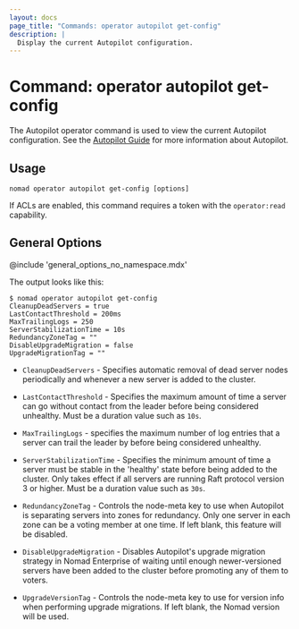 ```yaml
---
layout: docs
page_title: "Commands: operator autopilot get-config"
description: |
  Display the current Autopilot configuration.
---
```


# Command: operator autopilot get-config

The Autopilot operator command is used to view the current Autopilot
configuration. See the [Autopilot Guide] for more information about Autopilot.

## Usage

```plaintext
nomad operator autopilot get-config [options]
```

If ACLs are enabled, this command requires a token with the `operator:read`
capability.

## General Options

@include 'general_options_no_namespace.mdx'

The output looks like this:

```shell-session
$ nomad operator autopilot get-config
CleanupDeadServers = true
LastContactThreshold = 200ms
MaxTrailingLogs = 250
ServerStabilizationTime = 10s
RedundancyZoneTag = ""
DisableUpgradeMigration = false
UpgradeMigrationTag = ""
```

- `CleanupDeadServers` - Specifies automatic removal of dead
  server nodes periodically and whenever a new server is added to the cluster.

- `LastContactThreshold` - Specifies the maximum amount of
  time a server can go without contact from the leader before being considered
  unhealthy. Must be a duration value such as `10s`.

- `MaxTrailingLogs` - specifies the maximum number of log entries
  that a server can trail the leader by before being considered unhealthy.

- `ServerStabilizationTime` - Specifies the minimum amount of
  time a server must be stable in the 'healthy' state before being added to the
  cluster. Only takes effect if all servers are running Raft protocol version 3
  or higher. Must be a duration value such as `30s`.

- `RedundancyZoneTag` - Controls the node-meta key to use when
  Autopilot is separating servers into zones for redundancy. Only one server in
  each zone can be a voting member at one time. If left blank, this feature will
  be disabled.

- `DisableUpgradeMigration` - Disables Autopilot's upgrade
  migration strategy in Nomad Enterprise of waiting until enough
  newer-versioned servers have been added to the cluster before promoting any of
  them to voters.

- `UpgradeVersionTag` - Controls the node-meta key to use for
  version info when performing upgrade migrations. If left blank, the Nomad
  version will be used.

[autopilot guide]: https://learn.hashicorp.com/tutorials/nomad/autopilot
